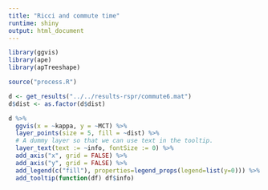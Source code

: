 ```yaml
---
title: "Ricci and commute time"
runtime: shiny
output: html_document
---
```


```r

library(ggvis)
library(ape)
library(apTreeshape)

source("process.R")

d <- get_results("../../results-rspr/commute6.mat")
d$dist <- as.factor(d$dist)

d %>%
  ggvis(x = ~kappa, y = ~MCT) %>%
  layer_points(size = 5, fill = ~dist) %>%
  # A dummy layer so that we can use text in the tooltip.
  layer_text(text := ~info, fontSize := 0) %>%
  add_axis("x", grid = FALSE) %>%
  add_axis("y", grid = FALSE) %>%
  add_legend(c("fill"), properties=legend_props(legend=list(y=0))) %>%
  add_tooltip(function(df) df$info)
```
